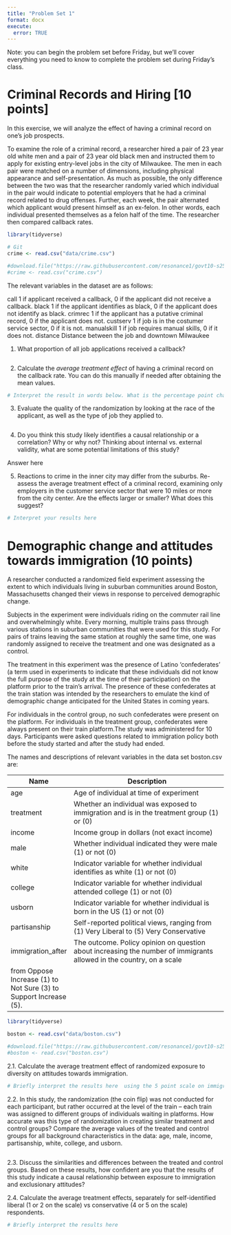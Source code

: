 ```yaml
---
title: "Problem Set 1"
format: docx
execute:
  error: TRUE
---
```


Note: you can begin the problem set before Friday, but we'll cover everything you need to know to complete the problem set during Friday's class. 

# Criminal Records and Hiring [10 points]

In this exercise, we will analyze the effect of having a criminal record on one's job prospects. 

To examine the role of a criminal record, a researcher hired a pair of 23 year old white men and a pair of 23 year old black men and instructed them to apply for existing entry-level jobs in the city of Milwaukee. The men in each pair were matched on a number of dimensions, including physical appearance and self-presentation. As much as possible, the only difference between the two was that the researcher randomly varied which individual in the pair would indicate to potential employers that he had a criminal record related to drug offenses. Further, each week, the pair alternated which applicant would present himself as an ex-felon. In other words, each individual presented themselves as a felon half of the time. The researcher then compared callback rates.

```r
library(tidyverse)

# Git
crime <- read.csv("data/crime.csv")

#download.file("https://raw.githubusercontent.com/resonance1/govt10-s25/refs/heads/main/problem_sets/data/crime.csv","crime.csv")
#crime <- read.csv("crime.csv")


```

The relevant variables in the dataset are as follows:

call    	        1 if applicant received a callback, 0 if the applicant did not receive a callback.
black	            1 if the applicant identifies as black, 0 if the applicant does not identify as black. 
crimrec          	1 if the applicant has a putative criminal record, 0 if the applicant does not.
custserv        	1 if job is in the costumer service sector, 0 if it is not.
manualskill	      1 if job requires manual skills, 0 if it does not.
distance          Distance between the job and downtown Milwaukee


1. What proportion of all job applications received a callback? 

```r


```

2. Calculate the *average treatment effect* of having a criminal record on the callback rate. You can do this manually if needed after obtaining the mean values.

```r

# Interpret the result in words below. What is the percentage point change in the likelihood of receiving a call back, if someone has a criminal record? 

```

3. Evaluate the quality of the randomization by looking at the race of the applicant, as well as the type of job they applied to.

```r

```

4. Do you think this study likely identifies a causal relationship or a correlation? Why or why not? Thinking about internal vs. external validity, what are some potential limitations of this study? 
 
Answer here

5. Reactions to crime in the inner city may differ from the suburbs. Re-assess the average treatment effect of a criminal record, examining only employers in the customer service sector that were 10 miles or more from the city center. Are the effects larger or smaller? What does this suggest?

```r


# Interpret your results here
```



# Demographic change and attitudes towards immigration (10 points)

A researcher conducted a randomized field experiment assessing the extent to which individuals living in suburban communities around Boston, Massachusetts changed their views in response to perceived demographic change.

Subjects in the experiment were individuals riding on the commuter rail line and overwhelmingly white. Every morning, multiple trains pass through various stations in suburban communities that were used for this study. For pairs of trains leaving the same station at roughly the same time, one was randomly assigned to receive the treatment and one was designated as a control.

The treatment in this experiment was the presence of Latino 'confederates' (a term used in experiments to indicate that these individuals did not know the full purpose of the study at the time of their participation) on the platform prior to the train's arrival. The presence of these confederates at the train station was intended by the researchers to emulate the kind of demographic change anticipated for the United States in coming years.

For individuals in the control group, no such confederates were present on the platform. For individuals in the treatment group, confederates were always present on their train platform.The study was administered for 10 days. Participants were asked questions related to immigration policy both before the study started and after the study had ended.

The names and descriptions of relevant variables in the data set boston.csv are:

| Name                  | Description                                                     |
|-----------------------|-----------------------------------------------------------------|
| age                   | Age of individual at time of experiment                                   
| treatment             | Whether an individual was exposed to immigration and is in the treatment group (1) or (0) 
| income                | Income group in dollars (not exact income)
| male                  | Whether individual indicated they were male (1) or not (0)
| white                 | Indicator variable for whether individual identifies as white (1) or not (0)
| college               | Indicator variable for whether individual attended college (1) or not (0)
| usborn                | Indicator variable for whether individual is born in the US (1) or not (0)
| partisanship          | Self-reported political views, ranging from (1) Very Liberal to (5) Very Conservative
| immigration_after     | The outcome. Policy opinion on question about increasing the number of immigrants allowed in the country, on a scale 
                        | from Oppose Increase (1) to Not Sure (3) to Support Increase (5). 

```r
library(tidyverse)

boston <- read.csv("data/boston.csv")

#download.file("https://raw.githubusercontent.com/resonance1/govt10-s25/refs/heads/main/problem_sets/data/boston.csv","boston.csv")
#boston <- read.csv("boston.csv")

```


2.1. Calculate the average treatment effect of randomized exposure to diversity on attitudes towards immigration.

```r



# Briefly interpret the results here  using the 5 point scale on immigration preferences. 

```


2.2. In this study, the randomization (the coin flip) was not conducted for each participant, but rather occurred at the level of the train -- each train was assigned to different groups of individuals waiting in platforms. How accurate was this type of randomization in creating similar treatment and control groups? Compare the average values of the treated and control groups for all background characteristics in the data: age, male, income, partisanship, white, college, and usborn.

```r

```

2.3. Discuss the similarities and differences between the treated and control groups. Based on these results, how confident are you that the results of this study indicate a causal relationship between exposure to immigration and exclusionary attitudes?


2.4. Calculate the average treatment effects, separately for self-identified liberal (1 or 2 on the scale) vs conservative (4 or 5 on the scale) respondents. 

```r


# Briefly interpret the results here 

```

